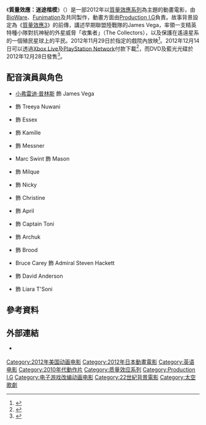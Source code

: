 {{Infobox film
| name         = 質量效應：迷途楷模
| original_name = ''Mass Effect: Paragon Lost''
| image        = Mass Effect Paragon Lost.png
| caption      = DVD及藍光光碟封面
| director     = Atsushi Takeuchi
| producer     = April Bennett<br>{{link-en|賈斯汀·庫克|Justin Cook}}<br>Manami Fukawa
| writer       = {{link-en|亨利·吉羅伊|Henry Gilroy}}
| starring     = [[小弗雷迪·普林斯|小弗雷迪·普林斯]]<br>{{link-en|莫尼卡·里亞爾|Monica Rial}}<br>{{link-en|勞拉·貝利|Laura Bailey (voice actress)}}<br>{{link-en|埃里克·瓦爾|Eric Vale}}<br>{{link-en|維奇·米格諾拿|Vic Mignogna}}<br>{{link-en|托德·哈博肯|Todd Haberkorn}}<br>{{link-en|特拉維斯·威林厄姆|Travis Willingham}}
| music         =Joshua R. Mosley<br>David Kates<ref>{{Cite web |url = http://www.mtv.com/news/2465917/from-rpg-to-anime-david-kates-and-joshua-mosley-on-composing-the-mass-effect-paragon-lost-soundtrack/ |title = From RPG To Anime: David Kates And Joshua Mosley On Composing The ‘Mass Effect: Paragon Lost’ Soundtrack |author = Charles Webb |date = 2012-12-07 |publisher = MTV |language = en}}</ref>
| studio       = [[Production_I.G|Production I.G]]
| distributor  = [[Funimation|Funimation]]
| based_on     = 《[[質量效應系列|質量效應系列]]》<br>''Mass Effect''<br>遊戲開發商：[[BioWare|BioWare]]
| released     = {{Film date|2012|11|29|指定戲院}}<br>{{Film date|2012|12|14|數位下載}}
| runtime      = 84分鐘
| country      = 日本<br>美國
| language     = 英語
| website       = http://masseffectparagonlost.com/
}}
《'''質量效應：迷途楷模'''》（{{lang-en|'''''Mass Effect: Paragon Lost'''''}}）是一部2012年以[[質量效應系列|質量效應系列]]為主題的動畫電影，由[[BioWare|BioWare]]、[[Funimation|Funimation]]及{{link-en|T.O Entertainment|T.O Entertainment}}共同製作，動畫方面由[[Production_I.G|Production I.G]]負責。故事背景設定為《[[質量效應3|質量效應3]]》的前傳，講述早期聯盟陸戰隊的James Vega，率領一支精英特種小隊對抗神秘的外星威脅「收集者」（The Collectors），以及保護在遙遠星系的一個殖民星球上的平民。2012年11月29日於指定的戲院內放映<ref>{{Cite web |url = http://masseffectparagonlost.com/screenings.php |title = THEATRE SCREENINGS |publisher = mass effect: paragon lost.com |language = en |access-date = 2016-02-25 |archive-date = 2013-09-25 |archive-url = https://web.archive.org/web/20130925155812/http://masseffectparagonlost.com/screenings.php |dead-url = no }}</ref>。2012年12月14日可以透過[[Xbox_Live|Xbox Live]]及[[PlayStation_Network|PlayStation Network]]付款下載<ref>{{Cite web |url = http://masseffectparagonlost.com/posts.php?pid=31 |title = Mass Effect: Paragon Lost on Xbox Live, PSN and iTunes |publisher = mass effect: paragon lost.com |language = en |access-date = 2016-02-25 |archive-date = 2020-10-19 |archive-url = https://web.archive.org/web/20201019234740/http://masseffectparagonlost.com/posts.php?pid=31 |dead-url = no }}</ref>，而DVD及藍光光碟於2012年12月28日發售<ref>{{Cite web |url = https://twitter.com/MassEffectAnime/status/243115819280785408 |title = Mass Effect Anime |date = 2012-09-04 |publisher = Twitter |language = en |access-date = 2016-02-25 |archive-date = 2012-12-02 |archive-url = https://archive.is/20121202110056/https://twitter.com/MassEffectAnime/status/243115819280785408 |dead-url = no }}</ref>。

== 配音演員與角色 ==
* [[小弗雷迪·普林斯|小弗雷迪·普林斯]] 飾 James Vega
* {{link-en|莫尼卡·里亞爾|Monica Rial}} 飾 Treeya Nuwani
* {{link-en|埃里克·瓦爾|Eric Vale}} 飾 Essex
* {{link-en|勞拉·貝利|Laura Bailey (voice actress)}} 飾 Kamille
* {{link-en|維奇·米格諾拿|Vic Mignogna}} 飾 Messner
* Marc Swint 飾 Mason
* {{link-en|托德·哈博肯|Todd Haberkorn}} 飾 Milque
* {{link-en|喬希·格雷爾|Josh Grelle}} 飾 Nicky
* {{link-en|卡拉·愛德華|Kara Edwards}} 飾 Christine
* {{link-en|婕德·薩克斯頓|Jad Saxton}} 飾 April
* {{link-en|特拉維斯·威林厄姆|Travis Willingham}} 飾 Captain Toni
* {{link-en|賈森·道格拉斯|Jason Douglas}} 飾 Archuk
* {{link-en|賈斯汀·庫克|Justin Cook}} 飾 Brood
* Bruce Carey 飾 Admiral Steven Hackett
* {{link-en|帕特里克·塞茨|Patrick Seitz}} 飾 David Anderson
* {{link-en|傑米·馬奇|Jamie Marchi}} 飾 Liara T'Soni

== 參考資料 ==
{{reflist}}

== 外部連結 ==
* {{Official website|http://masseffectparagonlost.com/}} {{en icon}}

{{质量效应系列}}

{{DEFAULTSORT:Mass Effect, Paragon Lost}}
[[Category:2012年美国动画电影|Category:2012年美国动画电影]]
[[Category:2012年日本動畫電影|Category:2012年日本動畫電影]]
[[Category:英语电影|Category:英语电影]]
[[Category:2010年代動作片|Category:2010年代動作片]]
[[Category:质量效应系列|Category:质量效应系列]]
[[Category:Production_I.G|Category:Production I.G]]
[[Category:电子游戏改编动画电影|Category:电子游戏改编动画电影]]
[[Category:22世紀背景電影|Category:22世紀背景電影]]
[[Category:太空歌劇|Category:太空歌劇]]